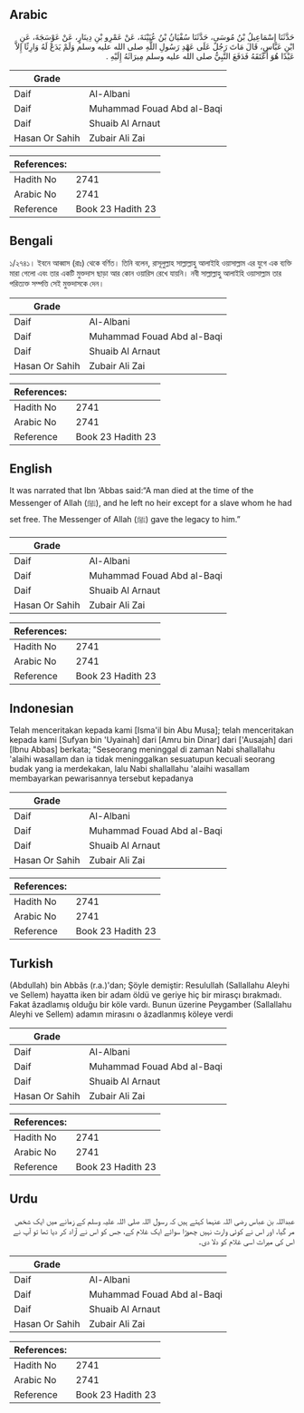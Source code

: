 ## Arabic


<div dir="rtl" lang="ar" style={{fontSize:'larger',backgroundColor:'#f8f9fa',padding:20}}>
حَدَّثَنَا إِسْمَاعِيلُ بْنُ مُوسَى، حَدَّثَنَا سُفْيَانُ بْنُ عُيَيْنَةَ، عَنْ عَمْرِو بْنِ دِينَارٍ، عَنْ عَوْسَجَةَ، عَنِ ابْنِ عَبَّاسٍ، قَالَ مَاتَ رَجُلٌ عَلَى عَهْدِ رَسُولِ اللَّهِ صلى الله عليه وسلم وَلَمْ يَدَعْ لَهُ وَارِثًا إِلاَّ عَبْدًا هُوَ أَعْتَقَهُ فَدَفَعَ النَّبِيُّ صلى الله عليه وسلم مِيرَاثَهُ إِلَيْهِ ‏.‏
</div>
<div style={{backgroundColor:'#f8f9fa',padding:20, marginBottom: 10}}><table> <thead> <tr> <th>Grade</th> <th></th> </tr> </thead> <tbody> <tr><td>Daif</td><td>Al-Albani</td></tr><tr><td>Daif</td><td>Muhammad Fouad Abd al-Baqi</td></tr><tr><td>Daif</td><td>Shuaib Al Arnaut</td></tr><tr><td>Hasan Or Sahih</td><td>Zubair Ali Zai</td></tr></tbody></table><table> <thead> <tr> <th>References:</th> <th></th> </tr> </thead> <tbody><tr><td>Hadith No</td><td>2741</td></tr><tr><td>Arabic No</td><td>2741</td></tr><tr><td>Reference</td><td>Book 23 Hadith 23</td></tr></tbody></table></div>

## Bengali


<div dir="ltr" lang="bn" style={{fontSize:'larger',backgroundColor:'#f8f9fa',padding:20}}>
১/২৭৪১। ইবনে আব্বাস (রাঃ) থেকে বর্ণিত। তিনি বলেন, রাসূলুল্লাহ সাল্লাল্লাহু আলাইহি ওয়াসাল্লাম এর যুগে এক ব্যক্তি মারা গেলো এবং তার একটি মুক্তদাস ছাড়া আর কোন ওয়ারিস রেখে যায়নি। নবী সাল্লাল্লাহু আলাইহি ওয়াসাল্লাম তার পরিত্যক্ত সম্পত্তি সেই মুক্তদাসকে দেন।
</div>
<div style={{backgroundColor:'#f8f9fa',padding:20, marginBottom: 10}}><table> <thead> <tr> <th>Grade</th> <th></th> </tr> </thead> <tbody> <tr><td>Daif</td><td>Al-Albani</td></tr><tr><td>Daif</td><td>Muhammad Fouad Abd al-Baqi</td></tr><tr><td>Daif</td><td>Shuaib Al Arnaut</td></tr><tr><td>Hasan Or Sahih</td><td>Zubair Ali Zai</td></tr></tbody></table><table> <thead> <tr> <th>References:</th> <th></th> </tr> </thead> <tbody><tr><td>Hadith No</td><td>2741</td></tr><tr><td>Arabic No</td><td>2741</td></tr><tr><td>Reference</td><td>Book 23 Hadith 23</td></tr></tbody></table></div>

## English


<div dir="ltr" lang="en" style={{fontSize:'larger',backgroundColor:'#f8f9fa',padding:20}}>
It was narrated that Ibn ‘Abbas said:“A man died at the time of the Messenger of Allah (ﷺ), and he left no heir except for a slave whom he had set free. The Messenger of Allah (ﷺ) gave the legacy to him.”
</div>
<div style={{backgroundColor:'#f8f9fa',padding:20, marginBottom: 10}}><table> <thead> <tr> <th>Grade</th> <th></th> </tr> </thead> <tbody> <tr><td>Daif</td><td>Al-Albani</td></tr><tr><td>Daif</td><td>Muhammad Fouad Abd al-Baqi</td></tr><tr><td>Daif</td><td>Shuaib Al Arnaut</td></tr><tr><td>Hasan Or Sahih</td><td>Zubair Ali Zai</td></tr></tbody></table><table> <thead> <tr> <th>References:</th> <th></th> </tr> </thead> <tbody><tr><td>Hadith No</td><td>2741</td></tr><tr><td>Arabic No</td><td>2741</td></tr><tr><td>Reference</td><td>Book 23 Hadith 23</td></tr></tbody></table></div>

## Indonesian


<div dir="ltr" lang="id" style={{fontSize:'larger',backgroundColor:'#f8f9fa',padding:20}}>
Telah menceritakan kepada kami [Isma'il bin Abu Musa]; telah menceritakan kepada kami [Sufyan bin 'Uyainah] dari [Amru bin Dinar] dari ['Ausajah] dari [Ibnu Abbas] berkata; "Seseorang meninggal di zaman Nabi shallallahu 'alaihi wasallam dan ia tidak meninggalkan sesuatupun kecuali seorang budak yang ia merdekakan, lalu Nabi shallallahu 'alaihi wasallam membayarkan pewarisannya tersebut kepadanya
</div>
<div style={{backgroundColor:'#f8f9fa',padding:20, marginBottom: 10}}><table> <thead> <tr> <th>Grade</th> <th></th> </tr> </thead> <tbody> <tr><td>Daif</td><td>Al-Albani</td></tr><tr><td>Daif</td><td>Muhammad Fouad Abd al-Baqi</td></tr><tr><td>Daif</td><td>Shuaib Al Arnaut</td></tr><tr><td>Hasan Or Sahih</td><td>Zubair Ali Zai</td></tr></tbody></table><table> <thead> <tr> <th>References:</th> <th></th> </tr> </thead> <tbody><tr><td>Hadith No</td><td>2741</td></tr><tr><td>Arabic No</td><td>2741</td></tr><tr><td>Reference</td><td>Book 23 Hadith 23</td></tr></tbody></table></div>

## Turkish


<div dir="ltr" lang="tr" style={{fontSize:'larger',backgroundColor:'#f8f9fa',padding:20}}>
(Abdullah) bin Abbâs (r.a.)'dan; Şöyle demiştir: Resulullah (Sallallahu Aleyhi ve Sellem) hayatta iken bir adam öldü ve geriye hiç bir mirasçı bırakmadı. Fakat âzadlamış olduğu bir köle vardı. Bunun üzerine Peygamber (Sallallahu Aleyhi ve Sellem) adamın mirasını o âzadlanmış köleye verdi
</div>
<div style={{backgroundColor:'#f8f9fa',padding:20, marginBottom: 10}}><table> <thead> <tr> <th>Grade</th> <th></th> </tr> </thead> <tbody> <tr><td>Daif</td><td>Al-Albani</td></tr><tr><td>Daif</td><td>Muhammad Fouad Abd al-Baqi</td></tr><tr><td>Daif</td><td>Shuaib Al Arnaut</td></tr><tr><td>Hasan Or Sahih</td><td>Zubair Ali Zai</td></tr></tbody></table><table> <thead> <tr> <th>References:</th> <th></th> </tr> </thead> <tbody><tr><td>Hadith No</td><td>2741</td></tr><tr><td>Arabic No</td><td>2741</td></tr><tr><td>Reference</td><td>Book 23 Hadith 23</td></tr></tbody></table></div>

## Urdu


<div dir="rtl" lang="ur" style={{fontSize:'larger',backgroundColor:'#f8f9fa',padding:20}}>
عبداللہ بن عباس رضی اللہ عنہما کہتے ہیں کہ رسول اللہ صلی اللہ علیہ وسلم کے زمانے میں ایک شخص مر گیا، اور اس نے کوئی وارث نہیں چھوڑا سوائے ایک غلام کے، جس کو اس نے آزاد کر دیا تھا تو آپ نے اس کی میراث اسی غلام کو دلا دی۔
</div>
<div style={{backgroundColor:'#f8f9fa',padding:20, marginBottom: 10}}><table> <thead> <tr> <th>Grade</th> <th></th> </tr> </thead> <tbody> <tr><td>Daif</td><td>Al-Albani</td></tr><tr><td>Daif</td><td>Muhammad Fouad Abd al-Baqi</td></tr><tr><td>Daif</td><td>Shuaib Al Arnaut</td></tr><tr><td>Hasan Or Sahih</td><td>Zubair Ali Zai</td></tr></tbody></table><table> <thead> <tr> <th>References:</th> <th></th> </tr> </thead> <tbody><tr><td>Hadith No</td><td>2741</td></tr><tr><td>Arabic No</td><td>2741</td></tr><tr><td>Reference</td><td>Book 23 Hadith 23</td></tr></tbody></table></div>